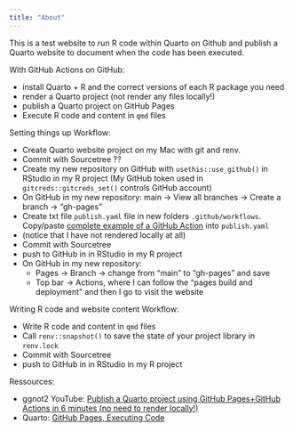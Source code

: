 ```yaml
---
title: "About"
---
```


This is a test website to run R code within Quarto on Github and publish a Quarto website to document when the code has been executed.

With GitHub Actions on GitHub:

- install Quarto + R and the correct versions of each R package you need
- render a Quarto project (not render any files locally!)
- publish a Quarto project on GitHub Pages
- Execute R code and content in `qmd` files


Setting things up Workflow:

- Create Quarto website project on my Mac with git and renv.
- Commit with Sourcetree ??
- Create  my new repository on GitHub with `usethis::use_github()` in RStudio in my R project (My GitHub token used in `gitcreds::gitcreds_set()` controls GitHub account)
- On GitHub in my new repository: main -> View all branches -> Create a branch -> "gh-pages"
- Create txt file `publish.yaml` file in new folders `.github/workflows`. Copy/paste [complete example of a GitHub Action ](https://quarto.org/docs/publishing/github-pages.html#example-knitr-with-renv) into `publish.yaml`
- (notice that I have not rendered locally at all)
- Commit with Sourcetree
- push to GitHub in in RStudio in my R project
- On GitHub in my new repository: 
   - Pages -> Branch -> change from "main" to "gh-pages" and save
   - Top bar -> Actions, where I can follow the "pages build and deployment" and then I go to visit the website


Writing R code and website content Workflow:

- Write R code and content in `qmd` files
- Call `renv::snapshot()` to save the state of your project library in `renv.lock`
- Commit with Sourcetree
- push to GitHub in in RStudio in my R project



Ressources: 

- ggnot2 YouTube: [Publish a Quarto project using GitHub Pages+GitHub Actions in 6 minutes (no need to render locally!)](https://www.youtube.com/watch?v=arzBRW5XIkg&t=1s)
- Quarto: [GitHub Pages, Executing Code](https://quarto.org/docs/publishing/github-pages.html#executing-code)


